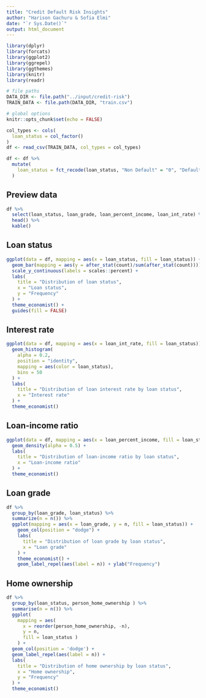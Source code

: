 ```yaml
---
title: "Credit Default Risk Insights"
author: "Harison Gachuru & Sofia Elmi"
date: "`r Sys.Date()`"
output: html_document
---
```


```r
library(dplyr)
library(forcats)
library(ggplot2)
library(ggrepel)
library(ggthemes)
library(knitr)
library(readr)
```


```r
# file paths
DATA_DIR <- file.path("../input/credit-risk")
TRAIN_DATA <- file.path(DATA_DIR, "train.csv")

# global options
knitr::opts_chunk$set(echo = FALSE)
```

```r
col_types <- cols(
  loan_status = col_factor()
)
df <- read_csv(TRAIN_DATA, col_types = col_types)
```

```r
df <- df %>%
  mutate(
    loan_status = fct_recode(loan_status, "Non Default" = "0", "Default" = "1")
  )
```

## Preview data
```r
df %>%
  select(loan_status, loan_grade, loan_percent_income, loan_int_rate) %>%
  head() %>%
  kable()
```


## Loan status
```r
ggplot(data = df, mapping = aes(x = loan_status, fill = loan_status)) +
  geom_bar(mapping = aes(y = after_stat(count)/sum(after_stat(count)))) +
  scale_y_continuous(labels = scales::percent) +
  labs(
    title = "Distribution of loan status",
    x = "Loan status",
    y = "Frequency"
  ) +
  theme_economist() +
  guides(fill = FALSE) 
```

## Interest rate
```r
ggplot(data = df, mapping = aes(x = loan_int_rate, fill = loan_status)) +
  geom_histogram(
    alpha = 0.2,
    position = "identity",
    mapping = aes(color = loan_status),
    bins = 50
  ) +
  labs(
    title = "Distribution of loan interest rate by loan status",
    x = "Interest rate"
  ) +
  theme_economist()
```

## Loan-income ratio
```r
ggplot(data = df, mapping = aes(x = loan_percent_income, fill = loan_status)) +
  geom_density(alpha = 0.5) +
  labs(
    title = "Distribution of loan-income ratio by loan status",
    x = "Loan-income ratio"
  ) +
  theme_economist()
```

## Loan grade
```r
df %>% 
  group_by(loan_grade, loan_status) %>% 
  summarize(n = n()) %>%
  ggplot(mapping = aes(x = loan_grade, y = n, fill = loan_status)) +
    geom_col(position = "dodge") +
    labs(
      title = "Distribution of loan grade by loan status",
      x = "Loan grade"
    ) +
    theme_economist() +
    geom_label_repel(aes(label = n)) + ylab("Frequency")
```

## Home ownership
```r
df %>% 
  group_by(loan_status, person_home_ownership ) %>%
  summarise(n = n()) %>%
  ggplot(
    mapping = aes(
      x = reorder(person_home_ownership, -n),
      y = n,
      fill = loan_status )
    ) +
  geom_col(position = 'dodge') +
  geom_label_repel(aes(label = n)) +
  labs(
    title = "Distribution of home ownership by loan status",
    x = "Home ownership",
    y = "Frequency"
  ) +
  theme_economist()
```
